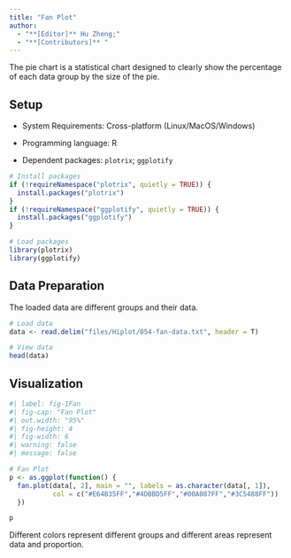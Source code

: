 ```yaml
---
title: "Fan Plot"
author:
  - "**[Editor]** Hu Zheng;"
  - "**[Contributors]** "
---
```


The pie chart is a statistical chart designed to clearly show the percentage of each data group by the size of the pie.

## Setup

-   System Requirements: Cross-platform (Linux/MacOS/Windows)

-   Programming language: R

-   Dependent packages: `plotrix`; `ggplotify`

```r
# Install packages
if (!requireNamespace("plotrix", quietly = TRUE)) {
  install.packages("plotrix")
}
if (!requireNamespace("ggplotify", quietly = TRUE)) {
  install.packages("ggplotify")
}

# Load packages
library(plotrix)
library(ggplotify)
```

## Data Preparation

The loaded data are different groups and their data.

```r
# Load data
data <- read.delim("files/Hiplot/054-fan-data.txt", header = T)

# View data
head(data)
```

## Visualization

```r
#| label: fig-1Fan
#| fig-cap: "Fan Plot"
#| out.width: "95%"
#| fig-height: 4
#| fig-width: 6
#| warning: false
#| message: false

# Fan Plot
p <- as.ggplot(function() {
  fan.plot(data[, 2], main = "", labels = as.character(data[, 1]),
           col = c("#E64B35FF","#4DBBD5FF","#00A087FF","#3C5488FF"))
  })

p
```

Different colors represent different groups and different areas represent data and proportion.
